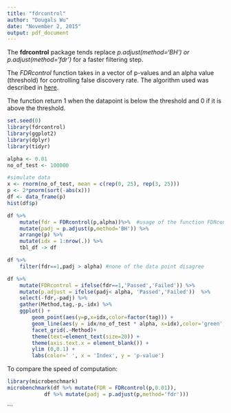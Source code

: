 ```yaml
---
title: "fdrcontrol"
author: "Dougals Wu"
date: "November 2, 2015"
output: pdf_document
---
```


The **fdrcontrol** package tends replace *p.adjust(method='BH') or p.adjust(method='fdr')* for a faster filtering step.

The *FDRcontrol* function takes in a vector of p-values and an alpha value (threshold) for controlling false discovery rate. The algorithm used was described in [here]( https://www.urmc.rochester.edu/biostat/people/faculty/TuSite/FDR_procedure.pdf).

The function return 1 when the datapoint is below the threshold and 0 if it is above the threshold.

```r
set.seed(0)
library(fdrcontrol)
library(ggplot2)
library(dplyr)
library(tidyr)

alpha <- 0.01
no_of_test <- 100000

#simulate data
x <- rnorm(no_of_test, mean = c(rep(0, 25), rep(3, 25)))
p <- 2*pnorm(sort(-abs(x)))
df <- data_frame(p)
hist(df$p)

df %>% 
    mutate(fdr = FDRcontrol(p,alpha))%>%  #usage of the function FDRcontrol
    mutate(padj = p.adjust(p,method='BH')) %>%
    arrange(p) %>%
    mutate(idx = 1:nrow(.)) %>%
    tbl_df -> df

df %>% 
    filter(fdr==1,padj > alpha) #none of the data point disagree 

df %>% 
    mutate(FDRcontrol = ifelse(fdr==1,'Passed','Failed')) %>%
    mutate(p.adjust = ifelse(padj< alpha, 'Passed','Failed'))  %>%
    select(-fdr,-padj) %>%
    gather(Method,tag,-p,-idx) %>%
    ggplot() +
        geom_point(aes(y=p,x=idx,color=factor(tag))) +
        geom_line(aes(y = idx/no_of_test * alpha, x=idx),color='green',size = 1.5,alpha=0.5) +
        facet_grid(.~Method)+
        theme(text=element_text(size=20)) +
        theme(axis.text.x = element_blank()) +
        ylim (0,0.1) +
        labs(color=' ', x = 'Index', y = 'p-value') 
```

To compare the speed of computation:

```r
library(microbenchmark)
microbenchmark(df %>% mutate(FDR = FDRcontrol(p,0.01)),
            df %>% mutate(padj = p.adjust(p,method='fdr')))
```


```